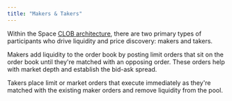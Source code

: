 ```yaml
---
title: "Makers & Takers"
---
```


Within the Space [CLOB architecture](/features/clob), there are two primary types of participants who drive liquidity and price discovery: makers and takers.

Makers add liquidity to the order book by posting limit orders that sit on the order book until they're matched with an opposing order. These orders help with market depth and establish the bid-ask spread.

Takers place limit or market orders that execute immediately as they're matched with the existing maker orders and remove liquidity from the pool.